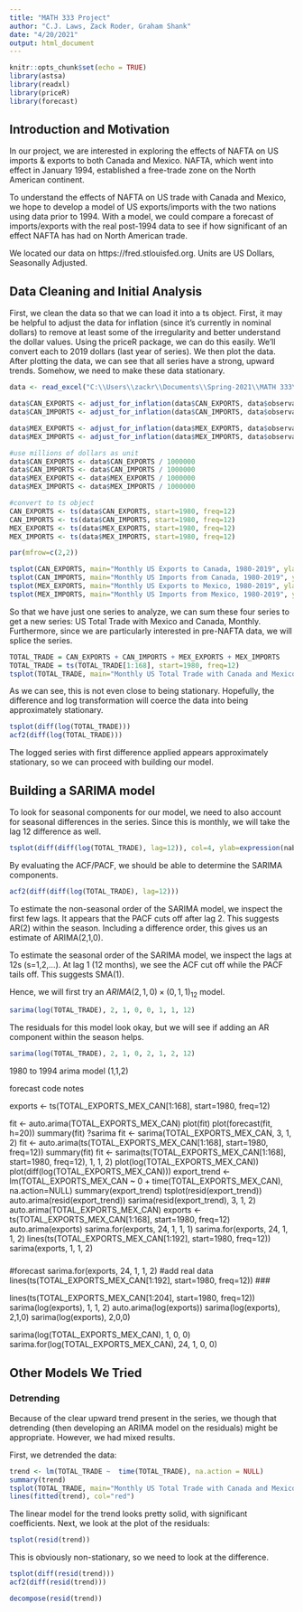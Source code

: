 ```yaml
---
title: "MATH 333 Project"
author: "C.J. Laws, Zack Roder, Graham Shank"
date: "4/20/2021"
output: html_document
---
```


```r
knitr::opts_chunk$set(echo = TRUE)
library(astsa)
library(readxl)
library(priceR)
library(forecast)
```

## Introduction and Motivation
In our project, we are interested in exploring the effects of NAFTA on US imports & exports to both Canada and Mexico. NAFTA, which went into effect in January 1994, established a free-trade zone on the North American continent.

To understand the effects of NAFTA on US trade with Canada and Mexico, we hope to develop a model of US exports/imports with the two nations using data prior to 1994. With a model, we could compare a forecast of imports/exports with the real post-1994 data to see if how significant of an effect NAFTA has had on North American trade.

We located our data on https://fred.stlouisfed.org. Units are US Dollars, Seasonally Adjusted.


## Data Cleaning and Initial Analysis
First, we clean the data so that we can load it into a ts object. First, it may be helpful to adjust the data for inflation (since it's currently in nominal dollars) to remove at least some of the irregularity and better understand the dollar values. Using the priceR package, we can do this easily. We'll convert each to 2019 dollars (last year of series). We then plot the data. After plotting the data, we can see that all series have a strong, upward trends. Somehow, we need to make these data stationary. 

```r
data <- read_excel("C:\\Users\\zackr\\Documents\\Spring-2021\\MATH 333\\project\\EXPORTS_IMPORTS_MEX_CAN.xls")

data$CAN_EXPORTS <- adjust_for_inflation(data$CAN_EXPORTS, data$observation_date, "US", to_date=2019)
data$CAN_IMPORTS <- adjust_for_inflation(data$CAN_IMPORTS, data$observation_date, "US", to_date=2019)

data$MEX_EXPORTS <- adjust_for_inflation(data$MEX_EXPORTS, data$observation_date, "US", to_date=2019)
data$MEX_IMPORTS <- adjust_for_inflation(data$MEX_IMPORTS, data$observation_date, "US", to_date=2019)

#use millions of dollars as unit
data$CAN_EXPORTS <- data$CAN_EXPORTS / 1000000 
data$CAN_IMPORTS <- data$CAN_IMPORTS / 1000000
data$MEX_EXPORTS <- data$MEX_EXPORTS / 1000000
data$MEX_IMPORTS <- data$MEX_IMPORTS / 1000000

#convert to ts object
CAN_EXPORTS <- ts(data$CAN_EXPORTS, start=1980, freq=12)
CAN_IMPORTS <- ts(data$CAN_IMPORTS, start=1980, freq=12)
MEX_EXPORTS <- ts(data$MEX_EXPORTS, start=1980, freq=12)
MEX_IMPORTS <- ts(data$MEX_IMPORTS, start=1980, freq=12)

par(mfrow=c(2,2))

tsplot(CAN_EXPORTS, main="Monthly US Exports to Canada, 1980-2019", ylab= "2019 US Dollars, Millions (inflation adjusted)", xlab="Year" )
tsplot(CAN_IMPORTS, main="Monthly US Imports from Canada, 1980-2019", ylab= "2019 US Dollars, Millions (inflation adjusted)", xlab="Year")
tsplot(MEX_EXPORTS, main="Monthly US Exports to Mexico, 1980-2019", ylab= "2019 US Dollars, Millions (inflation adjusted)", xlab="Year" )
tsplot(MEX_IMPORTS, main="Monthly US Imports from Mexico, 1980-2019", ylab= "2019 US Dollars, Millions (inflation adjusted)", xlab="Year")
```

So that we have just one series to analyze, we can sum these four series to get a new series: US Total Trade with Mexico and Canada, Monthly. Furthermore, since we are particularly interested in pre-NAFTA data, we will splice the series.
```r
TOTAL_TRADE = CAN_EXPORTS + CAN_IMPORTS + MEX_EXPORTS + MEX_IMPORTS
TOTAL_TRADE = ts(TOTAL_TRADE[1:168], start=1980, freq=12)
tsplot(TOTAL_TRADE, main="Monthly US Total Trade with Canada and Mexico, 1980-1994", ylab="2019 US Dollars, Millions", xlab="Year")
```

As we can see, this is not even close to being stationary. Hopefully, the difference and log transformation will coerce the data into being approximately stationary.
```r
tsplot(diff(log(TOTAL_TRADE)))
acf2(diff(log(TOTAL_TRADE)))
```

The logged series with first difference applied appears approximately stationary, so we can proceed with building our model.

## Building a SARIMA model
To look for seasonal components for our model, we need to also account for seasonal differences in the series. Since this is monthly, we will take the lag 12 difference as well.

```r
tsplot(diff(diff(log(TOTAL_TRADE), lag=12)), col=4, ylab=expression(nabla~nabla[12]~log(TOTAL_TRADE)))
```

By evaluating the ACF/PACF, we should be able to determine the SARIMA components.

```r
acf2(diff(diff(log(TOTAL_TRADE), lag=12)))
```

To estimate the non-seasonal order of the SARIMA model, we inspect the first few lags. It appears that the PACF cuts off after lag 2. This suggests AR(2) within the season. Including a difference order, this gives us an estimate of ARIMA(2,1,0).

To estimate the seasonal order of the SARIMA model, we inspect the lags at 12s (s=1,2,...). At lag 1 (12 months), we see the ACF cut off while the PACF tails off. This suggests SMA(1).

Hence, we will first try an $ARIMA(2,1,0) \times (0,1,1)_{12}$ model.

```r
sarima(log(TOTAL_TRADE), 2, 1, 0, 0, 1, 1, 12)
```

The residuals for this model look okay, but we will see if adding an AR component within the season helps.

```r
sarima(log(TOTAL_TRADE), 2, 1, 0, 2, 1, 2, 12)
```


1980 to 1994 arima model (1,1,2)


forecast code notes


exports <- ts(TOTAL_EXPORTS_MEX_CAN[1:168], start=1980, freq=12)

fit <- auto.arima(TOTAL_EXPORTS_MEX_CAN)
plot(fit)
plot(forecast(fit, h=20))
summary(fit)
?sarima
fit <- sarima(TOTAL_EXPORTS_MEX_CAN, 3, 1, 2)
fit <- auto.arima(ts(TOTAL_EXPORTS_MEX_CAN[1:168], start=1980, freq=12))
summary(fit)
fit <- sarima(ts(TOTAL_EXPORTS_MEX_CAN[1:168], start=1980, freq=12), 1, 1, 2)
plot(log(TOTAL_EXPORTS_MEX_CAN))
plot(diff(log(TOTAL_EXPORTS_MEX_CAN)))
export_trend <- lm(TOTAL_EXPORTS_MEX_CAN ~ 0 + time(TOTAL_EXPORTS_MEX_CAN), na.action=NULL)
summary(export_trend)
tsplot(resid(export_trend))
auto.arima(resid(export_trend))
sarima(resid(export_trend), 3, 1, 2)
auto.arima(TOTAL_EXPORTS_MEX_CAN)
exports <- ts(TOTAL_EXPORTS_MEX_CAN[1:168], start=1980, freq=12)
auto.arima(exports)
sarima.for(exports, 24, 1, 1, 1)
sarima.for(exports, 24, 1, 1, 2)
lines(ts(TOTAL_EXPORTS_MEX_CAN[1:192], start=1980, freq=12))
sarima(exports, 1, 1, 2)

###
#forecast
sarima.for(exports, 24, 1, 1, 2)
#add real data
lines(ts(TOTAL_EXPORTS_MEX_CAN[1:192], start=1980, freq=12))
###

lines(ts(TOTAL_EXPORTS_MEX_CAN[1:204], start=1980, freq=12))
sarima(log(exports), 1, 1, 2)
auto.arima(log(exports))
sarima(log(exports), 2,1,0)
sarima(log(exports), 2,0,0)

sarima(log(TOTAL_EXPORTS_MEX_CAN), 1, 0, 0)
sarima.for(log(TOTAL_EXPORTS_MEX_CAN), 24, 1, 0, 0)

## Other Models We Tried

### Detrending
Because of the clear upward trend present in the series, we though that detrending (then developing an ARIMA model on the residuals) might be appropriate. However, we had mixed results.

First, we detrended the data:

```r
trend <- lm(TOTAL_TRADE ~  time(TOTAL_TRADE), na.action = NULL)
summary(trend)
tsplot(TOTAL_TRADE, main="Monthly US Total Trade with Canada and Mexico, 1980-1994", ylab="2019 US Dollars, Millions", xlab="Year")
lines(fitted(trend), col="red")
```

The linear model for the trend looks pretty solid, with significant coefficients. Next, we look at the plot of the residuals:

```r
tsplot(resid(trend))
```

This is obviously non-stationary, so we need to look at the difference.

```r
tsplot(diff(resid(trend)))
acf2(diff(resid(trend)))

decompose(resid(trend))
```